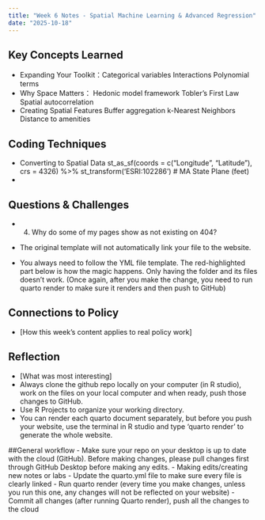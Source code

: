 ```yaml
---
title: "Week 6 Notes - Spatial Machine Learning & Advanced Regression"
date: "2025-10-18"
---
```


## Key Concepts Learned
- Expanding Your Toolkit：Categorical variables
  Interactions
  Polynomial terms
- Why Space Matters：
  Hedonic model framework
  Tobler’s First Law
  Spatial autocorrelation
- Creating Spatial Features
  Buffer aggregation
  k-Nearest Neighbors
  Distance to amenities
  
## Coding Techniques
- Converting to Spatial Data
  st_as_sf(coords = c("Longitude", "Latitude"), crs = 4326) %>%
  st_transform('ESRI:102286')  # MA State Plane (feet)
- 

## Questions & Challenges
- 4. Why do some of my pages show as not existing on 404? 

- The original template will not automatically link your file to the website. 

- You always need to follow the YML file template. The red-highlighted part below is how the magic happens. Only having the folder and its files doesn't work. (Once again, after you make the change, you need to run quarto render to make sure it renders and then push to GitHub)



## Connections to Policy
- [How this week's content applies to real policy work]

## Reflection
- [What was most interesting]
- Always clone the github repo locally on your computer (in R studio), work on the files on your local computer and when ready, push those changes to GitHub.
- Use R Projects to organize your working directory.
- You can render each quarto document separately, but before you push your website, use the terminal in R studio and type 'quarto render' to generate the whole website.

##General workflow
- Make sure your repo on your desktop is up to date with the cloud (GitHub). Before making changes, please pull changes first through GitHub Desktop before making any edits.
- Making edits/creating new notes or labs
- Update the quarto.yml file to make sure every file is clearly linked
- Run quarto render (every time you make changes, unless you run this one, any changes will not be reflected on your website)
- Commit all changes (after running Quarto render), push all the changes to the cloud

